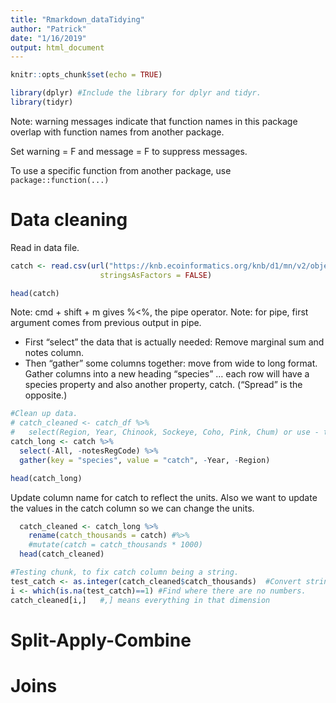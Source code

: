 ```yaml
---
title: "Rmarkdown_dataTidying"
author: "Patrick"
date: "1/16/2019"
output: html_document
---
```


```r
knitr::opts_chunk$set(echo = TRUE)
```

```r
library(dplyr) #Include the library for dplyr and tidyr.
library(tidyr)

```
Note: warning messages indicate that function names in this package overlap with function names from another package.  

Set warning = F and message = F to suppress messages.

To use a specific function from another package, use  `package::function(...)`

# Data cleaning

Read in data file.

```r

catch <- read.csv(url("https://knb.ecoinformatics.org/knb/d1/mn/v2/object/df35b.302.1", method = "libcurl"),
                    stringsAsFactors = FALSE)

head(catch)
```

Note: cmd + shift + m gives %<%, the pipe operator.
Note: for pipe, first argument comes from previous output in pipe.

* First "select" the data that is actually needed: Remove marginal sum and notes column.
* Then "gather" some columns together: move from wide to long format.  
Gather columns into a new heading "species" ... each row will have a species property and also another property, catch.  ("Spread" is the opposite.)

```r

#Clean up data.
# catch_cleaned <- catch_df %>% 
#   select(Region, Year, Chinook, Sockeye, Coho, Pink, Chum) or use - to remove columns.
catch_long <- catch %>% 
  select(-All, -notesRegCode) %>% 
  gather(key = "species", value = "catch", -Year, -Region)

head(catch_long)

```

Update column name for catch to reflect the units.
Also we want to update the values in the catch column so we can change the units.

```r
  catch_cleaned <- catch_long %>% 
    rename(catch_thousands = catch) #%>% 
    #mutate(catch = catch_thousands * 1000)
  head(catch_cleaned)
```

```r
#Testing chunk, to fix catch column being a string.
test_catch <- as.integer(catch_cleaned$catch_thousands)  #Convert strings to integers.
i <- which(is.na(test_catch)==1) #Find where there are no numbers.
catch_cleaned[i,]   #,] means everything in that dimension
```


# Split-Apply-Combine

# Joins
